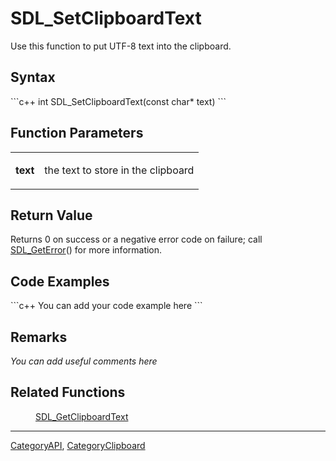 <!-- pragma section-numbers off -->
<!-- pragma camelcase off -->

= SDL_SetClipboardText =
Use this function to put UTF-8 text into the clipboard.


== Syntax ==
```c++
int SDL_SetClipboardText(const char* text)
```

== Function Parameters ==
{|
|'''text'''
|the text to store in the clipboard
|}

== Return Value ==
Returns 0 on success or a negative error code on failure; call [[SDL_GetError]]() for more information.

== Code Examples ==
```c++
You can add your code example here
```

== Remarks ==
''You can add useful comments here''

== Related Functions ==
:[[SDL_GetClipboardText]]

----
[[CategoryAPI]], [[CategoryClipboard]]

